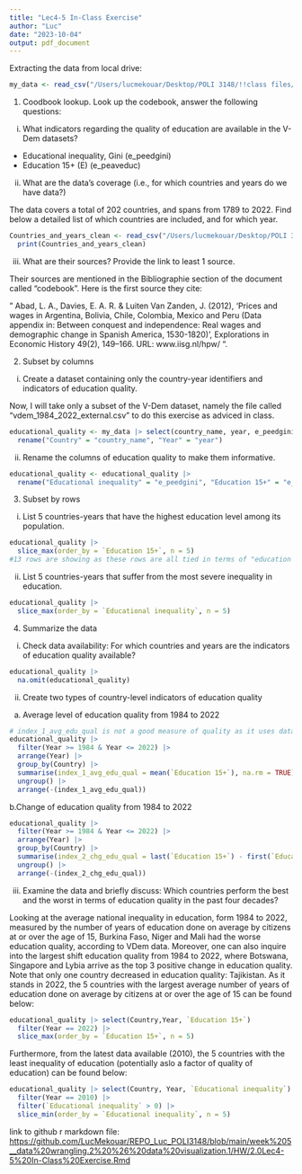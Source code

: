 ```yaml
---
title: "Lec4-5 In-Class Exercise"
author: "Luc"
date: "2023-10-04"
output: pdf_document
---
```


Extracting the data from local drive:

```r

my_data <- read_csv("/Users/lucmekouar/Desktop/POLI 3148/!!class files/_DataPublic_/vdem/1984_2022/vdem_1984_2022_external.csv")

```

1.  Coodbook lookup. Look up the codebook, answer the following questions:

<!-- -->

i.  What indicators regarding the quality of education are available in the V-Dem datasets?

-   Educational inequality, Gini (e_peedgini)
-   Education 15+ (E) (e_peaveduc)

ii. What are the data's coverage (i.e., for which countries and years do we have data?)

The data covers a total of 202 countries, and spans from 1789 to 2022. Find below a detailed list of which countries are included, and for which year.

```r
Countries_and_years_clean <- read_csv("/Users/lucmekouar/Desktop/POLI 3148/!!POLI_3148_repo/week 5__data wrangling.2 & data visualization.1/HW/Countries_and_years_clean.csv") |>
  print(Countries_and_years_clean)
```

iii. What are their sources? Provide the link to least 1 source.

Their sources are mentioned in the Bibliographie section of the document called "codebook". Here is the first source they cite:

" Abad, L. A., Davies, E. A. R. & Luiten Van Zanden, J. (2012), 'Prices and wages in Argentina, Bolivia, Chile, Colombia, Mexico and Peru (Data appendix in: Between conquest and independence: Real wages and demographic change in Spanish America, 1530-1820)', Explorations in Economic History 49(2), 149--166. URL: www.iisg.nl/hpw/ ".

2.  Subset by columns

<!-- -->

i.  Create a dataset containing only the country-year identifiers and indicators of education quality.

Now, I will take only a subset of the V-Dem dataset, namely the file called "vdem_1984_2022_external.csv" to do this exercise as adviced in class.

```r
educational_quality <- my_data |> select(country_name, year, e_peedgini, e_peaveduc) |>
  rename("Country" = "country_name", "Year" = "year")
```

ii. Rename the columns of education quality to make them informative.

```r
educational_quality <- educational_quality |> 
  rename("Educational inequality" = "e_peedgini", "Education 15+" = "e_peaveduc" )
```

3.  Subset by rows

<!-- -->

i.  List 5 countries-years that have the highest education level among its population.

```r
educational_quality |> 
  slice_max(order_by = `Education 15+`, n = 5)
#13 rows are showing as these rows are all tied in terms of "education 15+" (a measure of education level)
```

ii. List 5 countries-years that suffer from the most severe inequality in education.

```r
educational_quality |>
  slice_max(order_by = `Educational inequality`, n = 5)
```

4.  Summarize the data

<!-- -->

i.  Check data availability: For which countries and years are the indicators of education quality available?

```r
educational_quality |>
  na.omit(educational_quality)
```

ii. Create two types of country-level indicators of education quality

<!-- -->

a.  Average level of education quality from 1984 to 2022

```r
# index_1_avg_edu_qual is not a good measure of quality as it uses data on the average number years of education (15+ year old), which is arguably different form quality, but is the closest the author could find in the dataset. Only one variable could be used as the other measure relevant, education inequality, has different units and therefore both variables would have to be normalized first before any operation can be done to combine them.
educational_quality |>
  filter(Year >= 1984 & Year <= 2022) |>
  arrange(Year) |>
  group_by(Country) |>
  summarise(index_1_avg_edu_qual = mean(`Education 15+`), na.rm = TRUE) |>
  ungroup() |>
  arrange(-(index_1_avg_edu_qual))
```

b.Change of education quality from 1984 to 2022

```r
educational_quality |>
  filter(Year >= 1984 & Year <= 2022) |>
  arrange(Year) |>
  group_by(Country) |>
  summarise(index_2_chg_edu_qual = last(`Education 15+`) - first(`Education 15+`), na.rm = TRUE) |>
  ungroup() |>
  arrange(-(index_2_chg_edu_qual))
```

iii. Examine the data and briefly discuss: Which countries perform the best and the worst in terms of education quality in the past four decades?

Looking at the average national inequality in education, form 1984 to 2022, measured by the number of years of education done on average by citizens at or over the age of 15, Burkina Faso, Niger and Mali had the worse education quality, according to VDem data. Moreover, one can also inquire into the largest shift education quality from 1984 to 2022, where Botswana, Singapore and Lybia arrive as the top 3 positive change in education quality. Note that only one country decreased in education quality: Tajikistan. As it stands in 2022, the 5 countries with the largest average number of years of education done on average by citizens at or over the age of 15 can be found below:

```r
educational_quality |> select(Country,Year, `Education 15+`)
  filter(Year == 2022) |>
  slice_max(order_by = `Education 15+`, n = 5)
```

Furthermore, from the latest data available (2010), the 5 countries with the least inequality of education (potentially aslo a factor of quality of education) can be found below:

```r
educational_quality |> select(Country, Year, `Educational inequality`) |>
  filter(Year == 2010) |>
  filter(`Educational inequality` > 0) |>
  slice_min(order_by = `Educational inequality`, n = 5)
```

link to github r markdown file: <https://github.com/LucMekouar/REPO_Luc_POLI3148/blob/main/week%205__data%20wrangling.2%20%26%20data%20visualization.1/HW/2.0Lec4-5%20In-Class%20Exercise.Rmd>
